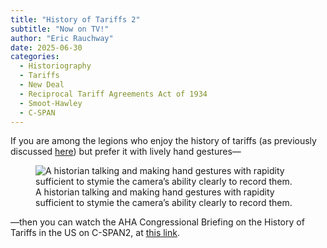 ```yaml
---
title: "History of Tariffs 2"
subtitle: "Now on TV!"
author: "Eric Rauchway"
date: 2025-06-30
categories: 
  - Historiography
  - Tariffs
  - New Deal
  - Reciprocal Tariff Agreements Act of 1934
  - Smoot-Hawley
  - C-SPAN
---
```


If you are among the legions who enjoy the history of tariffs (as previously discussed [here](https://erauchway.github.io/posts/aha_tariffs/aha_tariffs.html)) but prefer it with lively hand gestures—

![A historian talking and making hand gestures with rapidity sufficient to stymie the camera's ability clearly to record them.](rauchway_gestures.png)

—then you can watch the AHA Congressional Briefing on the History of Tariffs in the US on C-SPAN2, at [this link](https://www.c-span.org/program/american-history-tv/history-of-tariffs/661101?_gl=1*7ur5hl*_up*MQ..*_gs*MQ..&gbraid=0AAAAAoVMygI8eDcYnfta-pGsJGXFhS5lH).
